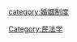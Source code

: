 {{Catnav|頁面分類|...|家庭|家事法|婚姻}}
{{Catnav|頁面分類|...|家世與傳承|家庭|婚姻}}


[[Category:民法学|Category:民法学]]
[[category:婚姻制度|category:婚姻制度]]